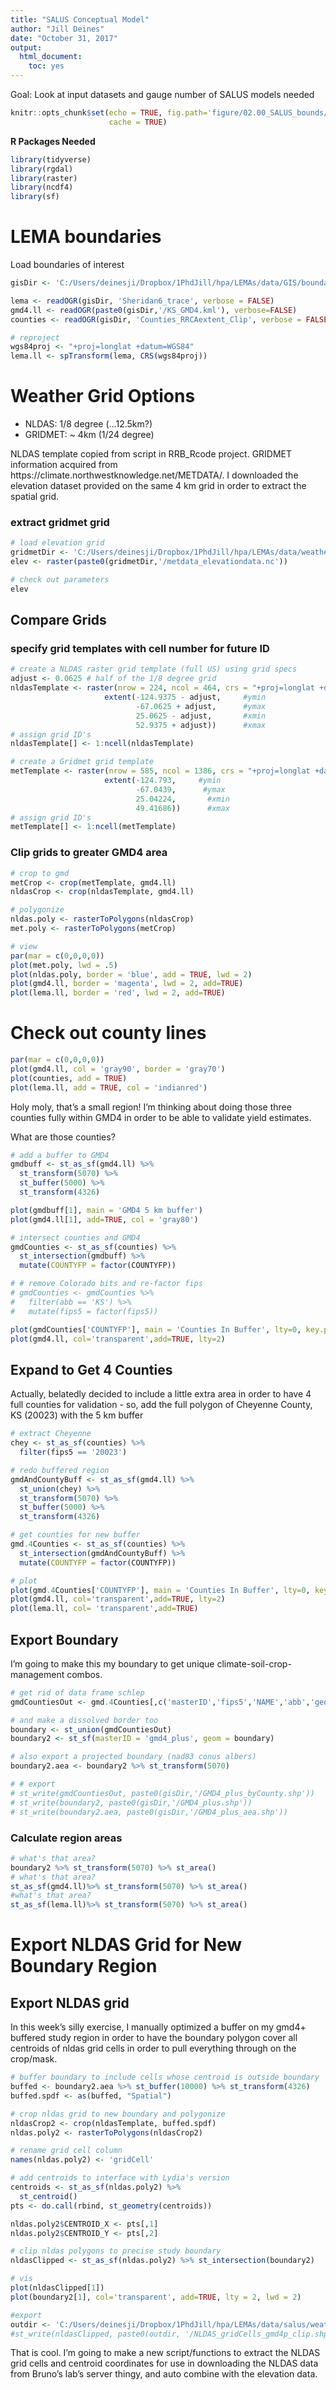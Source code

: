 ```yaml
---
title: "SALUS Conceptual Model"
author: "Jill Deines"
date: "October 31, 2017"
output: 
  html_document:
    toc: yes
---
```


Goal: Look at input datasets and gauge number of SALUS models needed

```r
knitr::opts_chunk$set(echo = TRUE, fig.path='figure/02.00_SALUS_bounds/',
                      cache = TRUE)
```

**R Packages Needed**

```r
library(tidyverse)
library(rgdal)
library(raster)
library(ncdf4)
library(sf)
```

# LEMA boundaries
Load boundaries of interest

```r
gisDir <- 'C:/Users/deinesji/Dropbox/1PhdJill/hpa/LEMAs/data/GIS/boundaries'

lema <- readOGR(gisDir, 'Sheridan6_trace', verbose = FALSE)
gmd4.ll <- readOGR(paste0(gisDir,'/KS_GMD4.kml'), verbose=FALSE)
counties <- readOGR(gisDir, 'Counties_RRCAextent_Clip', verbose = FALSE)

# reproject
wgs84proj <- "+proj=longlat +datum=WGS84"
lema.ll <- spTransform(lema, CRS(wgs84proj))
```


# Weather Grid Options

* NLDAS: 1/8 degree (...12.5km?)
* GRIDMET: ~ 4km (1/24 degree)

NLDAS template copied from script in RRB_Rcode project. GRIDMET information acquired from https://climate.northwestknowledge.net/METDATA/. I downloaded the elevation dataset provided on the same 4 km grid in order to extract the spatial grid.

### extract gridmet grid

```r
# load elevation grid
gridmetDir <- 'C:/Users/deinesji/Dropbox/1PhdJill/hpa/LEMAs/data/weather/gridmet'
elev <- raster(paste0(gridmetDir,'/metdata_elevationdata.nc'))

# check out parameters
elev
```

## Compare Grids

### specify grid templates with cell number for future ID

```r
# create a NLDAS raster grid template (full US) using grid specs
adjust <- 0.0625 # half of the 1/8 degree grid
nldasTemplate <- raster(nrow = 224, ncol = 464, crs = "+proj=longlat +datum=WGS84",
                     extent(-124.9375 - adjust,     #ymin
                            -67.0625 + adjust,      #ymax
                            25.0625 - adjust,       #xmin
                            52.9375 + adjust))      #xmax
# assign grid ID's
nldasTemplate[] <- 1:ncell(nldasTemplate)

# create a Gridmet grid template
metTemplate <- raster(nrow = 585, ncol = 1386, crs = "+proj=longlat +datum=WGS84",
                     extent(-124.793,     #ymin
                            -67.0439,      #ymax
                            25.04224,       #xmin
                            49.41686))      #xmax
# assign grid ID's
metTemplate[] <- 1:ncell(metTemplate)
```

### Clip grids to greater GMD4 area

```r
# crop to gmd
metCrop <- crop(metTemplate, gmd4.ll)
nldasCrop <- crop(nldasTemplate, gmd4.ll)

# polygonize
nldas.poly <- rasterToPolygons(nldasCrop)
met.poly <- rasterToPolygons(metCrop)

# view
par(mar = c(0,0,0,0))
plot(met.poly, lwd = .5)
plot(nldas.poly, border = 'blue', add = TRUE, lwd = 2)
plot(gmd4.ll, border = 'magenta', lwd = 2, add=TRUE)
plot(lema.ll, border = 'red', lwd = 2, add=TRUE)
```


# Check out county lines

```r
par(mar = c(0,0,0,0))
plot(gmd4.ll, col = 'gray90', border = 'gray70')
plot(counties, add = TRUE)
plot(lema.ll, add = TRUE, col = 'indianred')
```

Holy moly, that's a small region! I'm thinking about doing those three counties fully within GMD4 in order to be able to validate yield estimates.

What are those counties?

```r
# add a buffer to GMD4
gmdbuff <- st_as_sf(gmd4.ll) %>% 
  st_transform(5070) %>%
  st_buffer(5000) %>%
  st_transform(4326)

plot(gmdbuff[1], main = 'GMD4 5 km buffer')
plot(gmd4.ll[1], add=TRUE, col = 'gray80')

# intersect counties and GMD4
gmdCounties <- st_as_sf(counties) %>% 
  st_intersection(gmdbuff) %>%
  mutate(COUNTYFP = factor(COUNTYFP))

# # remove Colorado bits and re-factor fips
# gmdCounties <- gmdCounties %>% 
#   filter(abb == 'KS') %>%
#   mutate(fips5 = factor(fips5))

plot(gmdCounties['COUNTYFP'], main = 'Counties In Buffer', lty=0, key.pos=1)
plot(gmd4.ll, col='transparent',add=TRUE, lty=2)
```

## Expand to Get 4 Counties
Actually, belatedly decided to include a little extra area in order to have 4 full counties for validation - so, add the full polygon of Cheyenne County, KS (20023) with the 5 km buffer

```r
# extract Cheyenne
chey <- st_as_sf(counties) %>% 
  filter(fips5 == '20023') 

# redo buffered region
gmdAndCountyBuff <- st_as_sf(gmd4.ll) %>% 
  st_union(chey) %>% 
  st_transform(5070) %>%
  st_buffer(5000) %>%
  st_transform(4326)

# get counties for new buffer
gmd.4Counties <- st_as_sf(counties) %>% 
  st_intersection(gmdAndCountyBuff) %>%
  mutate(COUNTYFP = factor(COUNTYFP))

# plot 
plot(gmd.4Counties['COUNTYFP'], main = 'Counties In Buffer', lty=0, key.pos=1)
plot(gmd4.ll, col='transparent',add=TRUE, lty=2)
plot(lema.ll, col= 'transparent',add=TRUE)
```

## Export Boundary
I'm going to make this my boundary to get unique climate-soil-crop-management combos. 

```r
# get rid of data frame schlep
gmdCountiesOut <- gmd.4Counties[,c('masterID','fips5','NAME','abb','geometry')]

# and make a dissolved border too
boundary <- st_union(gmdCountiesOut)
boundary2 <- st_sf(masterID = 'gmd4_plus', geom = boundary)

# also export a projected boundary (nad83 conus albers)
boundary2.aea <- boundary2 %>% st_transform(5070)

# # export
# st_write(gmdCountiesOut, paste0(gisDir,'/GMD4_plus_byCounty.shp'))
# st_write(boundary2, paste0(gisDir,'/GMD4_plus.shp'))
# st_write(boundary2.aea, paste0(gisDir,'/GMD4_plus_aea.shp'))

```

### Calculate region areas

```r
# what's that area?
boundary2 %>% st_transform(5070) %>% st_area() 
# what's that area?
st_as_sf(gmd4.ll)%>% st_transform(5070) %>% st_area() 
#what's that area?
st_as_sf(lema.ll)%>% st_transform(5070) %>% st_area() 
```

# Export NLDAS Grid for New Boundary Region

## Export NLDAS grid
In this week's silly exercise, I manually optimized a buffer on my gmd4+ buffered study region in order to have the boundary polygon cover all centroids of nldas grid cells in order to pull everything through on the crop/mask.

```r
# buffer boundary to include cells whose centroid is outside boundary
buffed <- boundary2.aea %>% st_buffer(10000) %>% st_transform(4326)
buffed.spdf <- as(buffed, "Spatial")

# crop nldas grid to new boundary and polygonize
nldasCrop2 <- crop(nldasTemplate, buffed.spdf)
nldas.poly2 <- rasterToPolygons(nldasCrop2)

# rename grid cell column
names(nldas.poly2) <- 'gridCell'

# add centroids to interface with Lydia's version
centroids <- st_as_sf(nldas.poly2) %>% 
  st_centroid() 
pts <- do.call(rbind, st_geometry(centroids))

nldas.poly2$CENTROID_X <- pts[,1]
nldas.poly2$CENTROID_Y <- pts[,2]

# clip nldas polygons to precise study boundary
nldasClipped <- st_as_sf(nldas.poly2) %>% st_intersection(boundary2)

# vis
plot(nldasClipped[1])
plot(boundary2[1], col='transparent', add=TRUE, lty = 2, lwd = 2)

#export
outdir <- 'C:/Users/deinesji/Dropbox/1PhdJill/hpa/LEMAs/data/salus/weather/nldas_Jill'
#st_write(nldasClipped, paste0(outdir, '/NLDAS_gridCells_gmd4p_clip.shp'))
```

That is cool. I'm going to make a new script/functions to extract the NLDAS grid cells and centroid coordinates for use in downloading the NLDAS data from Bruno's lab's server thingy, and auto combine with the elevation data.



